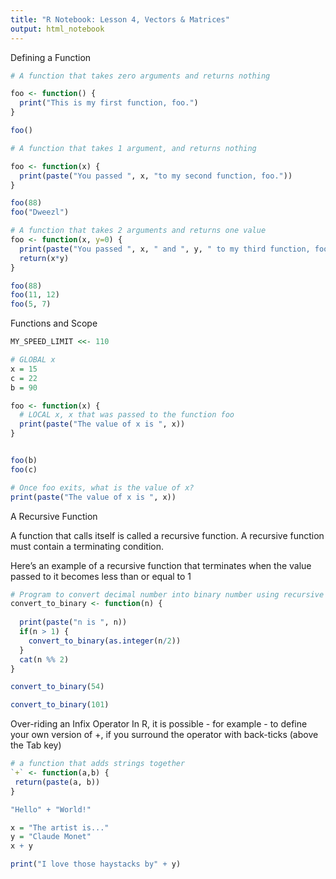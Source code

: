 ```yaml
---
title: "R Notebook: Lesson 4, Vectors & Matrices"
output: html_notebook
---
```


Defining a Function

```r

# A function that takes zero arguments and returns nothing

foo <- function() {
  print("This is my first function, foo.")
}

foo()

# A function that takes 1 argument, and returns nothing

foo <- function(x) {
  print(paste("You passed ", x, "to my second function, foo."))
}

foo(88)
foo("Dweezl")

# A function that takes 2 arguments and returns one value
foo <- function(x, y=0) {
  print(paste("You passed ", x, " and ", y, " to my third function, foo."))
  return(x*y)
}

foo(88)
foo(11, 12)
foo(5, 7)

```
Functions and Scope

```r

MY_SPEED_LIMIT <<- 110

# GLOBAL x
x = 15
c = 22
b = 90

foo <- function(x) {
  # LOCAL x, x that was passed to the function foo
  print(paste("The value of x is ", x))
}


foo(b)
foo(c)

# Once foo exits, what is the value of x?
print(paste("The value of x is ", x))

```

A Recursive Function

A function that calls itself is called a recursive function.
A recursive function must contain a terminating condition.

Here's an example of a recursive function that terminates when the value passed to it becomes less than or equal to 1

```r
# Program to convert decimal number into binary number using recursive function
convert_to_binary <- function(n) {
  
  print(paste("n is ", n))
  if(n > 1) {
    convert_to_binary(as.integer(n/2))
  }
  cat(n %% 2)
}

convert_to_binary(54)
```
```r
convert_to_binary(101)

```

Over-riding an Infix Operator
In R, it is possible - for example - to define your own version of +, if you surround the operator with back-ticks (above the Tab key)

```r
# a function that adds strings together
`+` <- function(a,b) {
 return(paste(a, b))
}

"Hello" + "World!"

x = "The artist is..."
y = "Claude Monet"
x + y

print("I love those haystacks by" + y)


```



